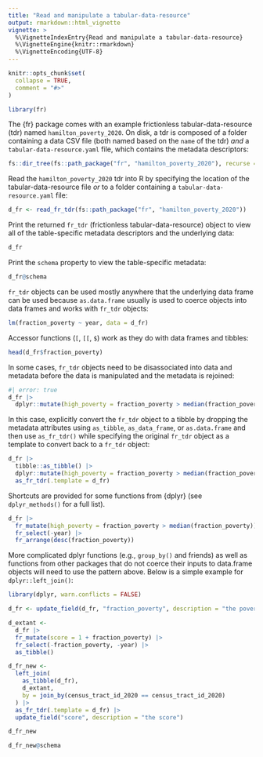 ```yaml
---
title: "Read and manipulate a tabular-data-resource"
output: rmarkdown::html_vignette
vignette: >
  %\VignetteIndexEntry{Read and manipulate a tabular-data-resource}
  %\VignetteEngine{knitr::rmarkdown}
  %\VignetteEncoding{UTF-8}
---
```


```r
knitr::opts_chunk$set(
  collapse = TRUE,
  comment = "#>"
)
```

```r
library(fr)
```

The {fr} package comes with an example frictionless tabular-data-resource (tdr) named `hamilton_poverty_2020`.  On disk, a tdr is composed of a folder containing a data CSV file (both named based on the `name` of the tdr) *and* a `tabular-data-resource.yaml` file, which contains the metadata descriptors:

```r
fs::dir_tree(fs::path_package("fr", "hamilton_poverty_2020"), recurse = TRUE)
```

Read the `hamilton_poverty_2020` tdr into R by specifying the location of the tabular-data-resource file *or* to a folder containing a `tabular-data-resource.yaml` file:

```r
d_fr <- read_fr_tdr(fs::path_package("fr", "hamilton_poverty_2020"))
```

Print the returned `fr_tdr` (frictionless tabular-data-resource) object to view all of the table-specific metadata descriptors and the underlying data:

```r
d_fr
```

Print the `schema` property to view the table-specific metadata:

```r
d_fr@schema
```

`fr_tdr` objects can be used mostly anywhere that the underlying data frame can be used because `as.data.frame` usually is used to coerce objects into data frames and works with `fr_tdr` objects:

```r
lm(fraction_poverty ~ year, data = d_fr)
```

Accessor functions (`[`, `[[`, `$`) work as they do with data frames and tibbles:

```r
head(d_fr$fraction_poverty)
```

In some cases, `fr_tdr` objects need to be disassociated into data and metadata before the data is manipulated and the metadata is rejoined:

```r
#| error: true
d_fr |>
  dplyr::mutate(high_poverty = fraction_poverty > median(fraction_poverty))
```

In this case, explicitly convert the `fr_tdr` object to a tibble by dropping the metadata attributes using `as_tibble`, `as_data_frame`, or `as.data.frame` and then use `as_fr_tdr()` while specifying the original `fr_tdr` object as a template to convert back to a `fr_tdr` object:

```r
d_fr |>
  tibble::as_tibble() |>
  dplyr::mutate(high_poverty = fraction_poverty > median(fraction_poverty)) |>
  as_fr_tdr(.template = d_fr)
```

Shortcuts are provided for some functions from {dplyr} (see `dplyr_methods()` for a full list). 

```r
d_fr |>
  fr_mutate(high_poverty = fraction_poverty > median(fraction_poverty)) |>
  fr_select(-year) |>
  fr_arrange(desc(fraction_poverty))
```

More complicated dplyr functions (e.g., `group_by()` and friends) as well as functions from other packages that do not coerce their inputs to data.frame objects will need to use the pattern above. Below is a simple example for `dplyr::left_join()`:

```r
library(dplyr, warn.conflicts = FALSE)

d_fr <- update_field(d_fr, "fraction_poverty", description = "the poverty fraction")

d_extant <-
  d_fr |>
  fr_mutate(score = 1 + fraction_poverty) |>
  fr_select(-fraction_poverty, -year) |>
  as_tibble()

d_fr_new <-
  left_join(
    as_tibble(d_fr),
    d_extant,
    by = join_by(census_tract_id_2020 == census_tract_id_2020)
  ) |>
  as_fr_tdr(.template = d_fr) |>
  update_field("score", description = "the score")

d_fr_new

d_fr_new@schema
```
